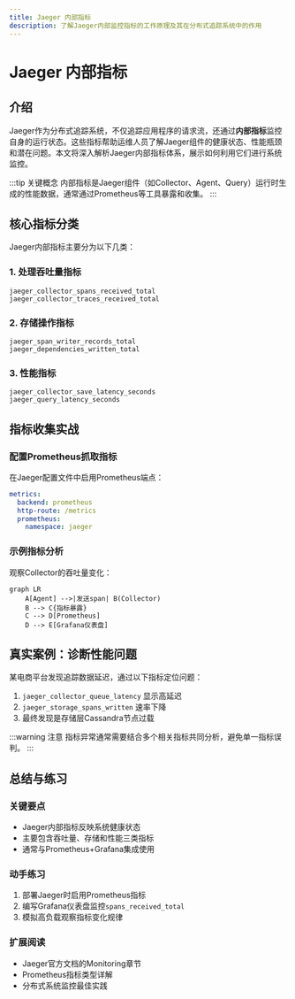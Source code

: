 ```yaml
---
title: Jaeger 内部指标
description: 了解Jaeger内部监控指标的工作原理及其在分布式追踪系统中的作用
---
```


# Jaeger 内部指标

## 介绍

Jaeger作为分布式追踪系统，不仅追踪应用程序的请求流，还通过**内部指标**监控自身的运行状态。这些指标帮助运维人员了解Jaeger组件的健康状态、性能瓶颈和潜在问题。本文将深入解析Jaeger内部指标体系，展示如何利用它们进行系统监控。

:::tip 关键概念
内部指标是Jaeger组件（如Collector、Agent、Query）运行时生成的性能数据，通常通过Prometheus等工具暴露和收集。
:::

## 核心指标分类

Jaeger内部指标主要分为以下几类：

### 1. 处理吞吐量指标
```plaintext
jaeger_collector_spans_received_total
jaeger_collector_traces_received_total
```

### 2. 存储操作指标
```plaintext
jaeger_span_writer_records_total
jaeger_dependencies_written_total
```

### 3. 性能指标
```plaintext
jaeger_collector_save_latency_seconds
jaeger_query_latency_seconds
```

## 指标收集实战

### 配置Prometheus抓取指标

在Jaeger配置文件中启用Prometheus端点：

```yaml
metrics:
  backend: prometheus
  http-route: /metrics
  prometheus:
    namespace: jaeger
```

### 示例指标分析

观察Collector的吞吐量变化：
```mermaid
graph LR
    A[Agent] -->|发送span| B(Collector)
    B --> C{指标暴露}
    C --> D[Prometheus]
    D --> E[Grafana仪表盘]
```

## 真实案例：诊断性能问题

某电商平台发现追踪数据延迟，通过以下指标定位问题：

1. `jaeger_collector_queue_latency` 显示高延迟
2. `jaeger_storage_spans_written` 速率下降
3. 最终发现是存储层Cassandra节点过载

:::warning 注意
指标异常通常需要结合多个相关指标共同分析，避免单一指标误判。
:::

## 总结与练习

### 关键要点
- Jaeger内部指标反映系统健康状态
- 主要包含吞吐量、存储和性能三类指标
- 通常与Prometheus+Grafana集成使用

### 动手练习
1. 部署Jaeger时启用Prometheus指标
2. 编写Grafana仪表盘监控`spans_received_total`
3. 模拟高负载观察指标变化规律

### 扩展阅读
- Jaeger官方文档的Monitoring章节
- Prometheus指标类型详解
- 分布式系统监控最佳实践